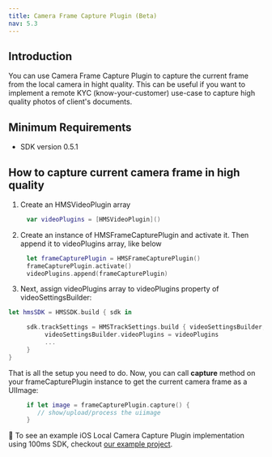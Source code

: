 ```yaml
---
title: Camera Frame Capture Plugin (Beta)
nav: 5.3
---
```


## Introduction

You can use Camera Frame Capture Plugin to capture the current frame from the local camera in hight quality. This can be useful if you want to implement a remote KYC (know-your-customer) use-case to capture high quality photos of client's documents.

## Minimum Requirements

-   SDK version 0.5.1

## How to capture current camera frame in high quality

1. Create an HMSVideoPlugin array

```swift
     var videoPlugins = [HMSVideoPlugin]()
```

2. Create an instance of HMSFrameCapturePlugin and activate it. Then append it to videoPlugins array, like below

```swift
     let frameCapturePlugin = HMSFrameCapturePlugin()
     frameCapturePlugin.activate()
     videoPlugins.append(frameCapturePlugin)
```

3. Next, assign videoPlugins array to videoPlugins property of videoSettingsBuilder:

```swift
let hmsSDK = HMSSDK.build { sdk in

     sdk.trackSettings = HMSTrackSettings.build { videoSettingsBuilder, audioSettingsBuilder in
          videoSettingsBuilder.videoPlugins = videoPlugins
          ...
     }
}
```

That is all the setup you need to do. Now, you can call **capture** method on your frameCapturePlugin instance to get the current camera frame as a UIImage:

```swift
     if let image = frameCapturePlugin.capture() {
        // show/upload/process the uiimage
     }
```

👀 To see an example iOS Local Camera Capture Plugin implementation using 100ms SDK, checkout [our example project](https://github.com/100mslive/100ms-ios-sdk/tree/main/Example).
